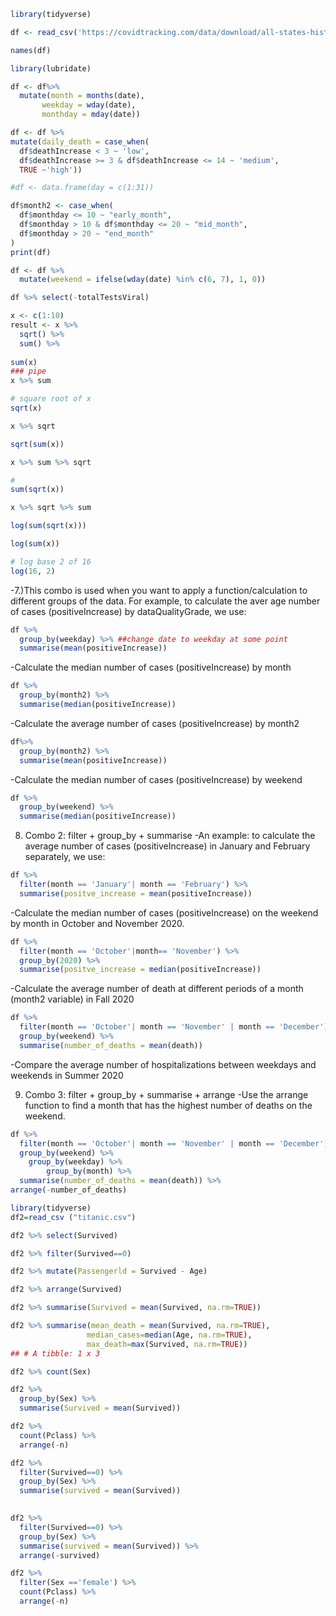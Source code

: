```r
library(tidyverse)

```

```r
df <- read_csv('https://covidtracking.com/data/download/all-states-history.csv') 
```

```r
names(df)
```
```r
library(lubridate)

df <- df%>%
  mutate(month = months(date),
       weekday = wday(date),
       monthday = mday(date))
```


```r
df <- df %>% 
mutate(daily_death = case_when(
  df$deathIncrease < 3 ~ 'low',
  df$deathIncrease >= 3 & df$deathIncrease <= 14 ~ 'medium',
  TRUE ~'high'))
```

```r
#df <- data.frame(day = c(1:31))

df$month2 <- case_when(
  df$monthday <= 10 ~ "early_month",
  df$monthday > 10 & df$monthday <= 20 ~ "mid_month",
  df$monthday > 20 ~ "end_month"
)
print(df)
```

```r
df <- df %>%
  mutate(weekend = ifelse(wday(date) %in% c(6, 7), 1, 0))
```

```r
df %>% select(-totalTestsViral)
```
```r
x <- c(1:10)
result <- x %>%
  sqrt() %>%
  sum() %>%
  
sum(x) 
### pipe
x %>% sum
```
```r
# square root of x
sqrt(x)
```
```r
x %>% sqrt
```
```r
sqrt(sum(x))
```
```r
x %>% sum %>% sqrt

```
```r
#
sum(sqrt(x))

```
```r
x %>% sqrt %>% sum
```
```r
log(sum(sqrt(x)))

```
```r
log(sum(x))

```
```r
# log base 2 of 16
log(16, 2)
```

-7.)This combo is used when you want to apply a function/calculation to different groups of the data. For example, to calculate the aver age number of cases (positiveIncrease) by dataQualityGrade, we use:
```r
df %>% 
  group_by(weekday) %>% ##change date to weekday at some point
  summarise(mean(positiveIncrease))
```
-Calculate the median number of cases (positiveIncrease) by month
```r
df %>% 
  group_by(month2) %>%
  summarise(median(positiveIncrease))
```
-Calculate the average number of cases (positiveIncrease) by month2
```r
df%>%
  group_by(month2) %>%
  summarise(mean(positiveIncrease))
```
-Calculate the median number of cases (positiveIncrease) by weekend
```r
df %>%
  group_by(weekend) %>%
  summarise(median(positiveIncrease))
```
8. Combo 2: filter + group_by + summarise
-An example: to calculate the average number of cases (positiveIncrease) in January and February separately, we use:
```r
df %>% 
  filter(month == 'January'| month == 'February') %>% 
  summarise(positve_increase = mean(positiveIncrease))
```
-Calculate the median number of cases (positiveIncrease) on the weekend by month in October and November 2020.
```r
df %>% 
  filter(month == 'October'|month== 'November') %>% 
  group_by(2020) %>% 
  summarise(positve_increase = median(positiveIncrease))
```
-Calculate the average number of death at different periods of a month (month2 variable) in Fall 2020
```r
df %>% 
  filter(month == 'October'| month == 'November' | month == 'December') %>% 
  group_by(weekend) %>% 
  summarise(number_of_deaths = mean(death))
```
-Compare the average number of hospitalizations between weekdays and weekends in Summer 2020

9. Combo 3: filter + group_by + summarise + arrange
-Use the arrange function to find a month that has the highest number of deaths on the weekend.
```r
df %>% 
  filter(month == 'October'| month == 'November' | month == 'December') %>% 
  group_by(weekend) %>% 
    group_by(weekday) %>% 
        group_by(month) %>% 
  summarise(number_of_deaths = mean(death)) %>% 
arrange(-number_of_deaths)
```



```r
library(tidyverse)
df2=read_csv ("titanic.csv")
```


```r
df2 %>% select(Survived)
```
```r
df2 %>% filter(Survived==0)
```


```r
df2 %>% mutate(Passengerld = Survived - Age)
```



```r
df2 %>% arrange(Survived)

```

```r
df2 %>% summarise(Survived = mean(Survived, na.rm=TRUE))


```

```r
df2 %>% summarise(mean_death = mean(Survived, na.rm=TRUE), 
                 median_cases=median(Age, na.rm=TRUE), 
                 max_death=max(Survived, na.rm=TRUE))
## # A tibble: 1 x 3
```
```r
df2 %>% count(Sex)
```
```r
df2 %>% 
  group_by(Sex) %>% 
  summarise(Survived = mean(Survived))
```


```r
df2 %>% 
  count(Pclass) %>% 
  arrange(-n)
```


```r
df2 %>% 
  filter(Survived==0) %>% 
  group_by(Sex) %>% 
  summarise(survived = mean(Survived))
  
```

```r
df2 %>% 
  filter(Survived==0) %>% 
  group_by(Sex) %>% 
  summarise(survived = mean(Survived)) %>% 
  arrange(-survived)

```

```r

df2 %>% 
  filter(Sex =='female') %>% 
  count(Pclass) %>% 
  arrange(-n)
```


